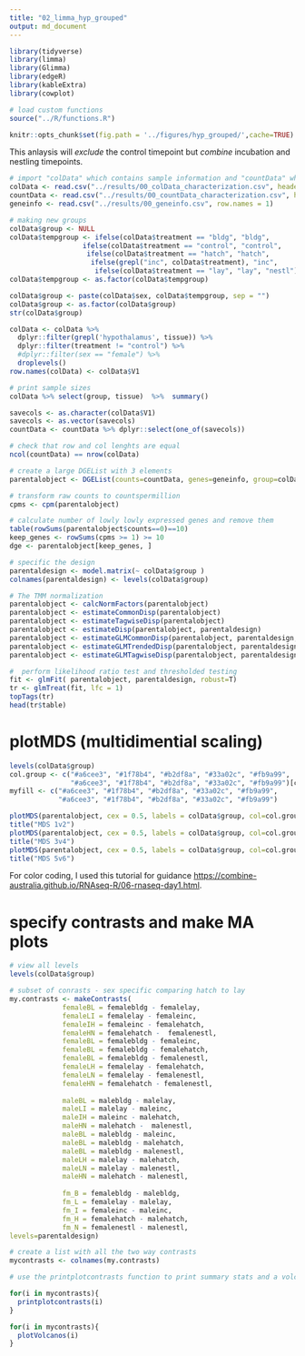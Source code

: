 ```yaml
---
title: "02_limma_hyp_grouped"
output: md_document
---
```



```r
library(tidyverse)
library(limma)
library(Glimma)
library(edgeR)
library(kableExtra)
library(cowplot)

# load custom functions  
source("../R/functions.R")  

knitr::opts_chunk$set(fig.path = '../figures/hyp_grouped/',cache=TRUE)
```


This anlaysis will _exclude_ the control timepoint but _combine_ incubation and nestling timepoints.


```r
# import "colData" which contains sample information and "countData" which contains read counts
colData <- read.csv("../results/00_colData_characterization.csv", header = T, row.names = 1)
countData <- read.csv("../results/00_countData_characterization.csv", header = T, row.names = 1)
geneinfo <- read.csv("../results/00_geneinfo.csv", row.names = 1)
```

```r
# making new groups
colData$group <- NULL
colData$tempgroup <- ifelse(colData$treatment == "bldg", "bldg",
                  ifelse(colData$treatment == "control", "control",
                   ifelse(colData$treatment == "hatch", "hatch",
                    ifelse(grepl("inc", colData$treatment), "inc",
                     ifelse(colData$treatment == "lay", "lay", "nestl")))))
colData$tempgroup <- as.factor(colData$tempgroup)

colData$group <- paste(colData$sex, colData$tempgroup, sep = "")
colData$group <- as.factor(colData$group)
str(colData$group)
```

```r
colData <- colData %>%
  dplyr::filter(grepl('hypothalamus', tissue)) %>%
  dplyr::filter(treatment != "control") %>%
  #dplyr::filter(sex == "female") %>%
  droplevels()
row.names(colData) <- colData$V1

# print sample sizes
colData %>% select(group, tissue)  %>%  summary()

savecols <- as.character(colData$V1) 
savecols <- as.vector(savecols) 
countData <- countData %>% dplyr::select(one_of(savecols)) 

# check that row and col lenghts are equal
ncol(countData) == nrow(colData)
```



```r
# create a large DGEList with 3 elements
parentalobject <- DGEList(counts=countData, genes=geneinfo, group=colData$group)

# transform raw counts to countspermillion
cpms <- cpm(parentalobject)

# calculate number of lowly lowly expressed genes and remove them
table(rowSums(parentalobject$counts==0)==10)
keep_genes <- rowSums(cpms >= 1) >= 10
dge <- parentalobject[keep_genes, ]

# specific the design
parentaldesign <- model.matrix(~ colData$group )
colnames(parentaldesign) <- levels(colData$group)

# The TMM normalization
parentalobject <- calcNormFactors(parentalobject)
parentalobject <- estimateCommonDisp(parentalobject)
parentalobject <- estimateTagwiseDisp(parentalobject)
parentalobject <- estimateDisp(parentalobject, parentaldesign)
parentalobject <- estimateGLMCommonDisp(parentalobject, parentaldesign, verbose=TRUE)
parentalobject <- estimateGLMTrendedDisp(parentalobject, parentaldesign)
parentalobject <- estimateGLMTagwiseDisp(parentalobject, parentaldesign)

#  perform likelihood ratio test and thresholded testing
fit <- glmFit( parentalobject, parentaldesign, robust=T)
tr <- glmTreat(fit, lfc = 1)
topTags(tr)
head(tr$table)
```


# plotMDS (multidimential scaling)

```r
levels(colData$group)
col.group <- c("#a6cee3", "#1f78b4", "#b2df8a", "#33a02c", "#fb9a99",
               "#a6cee3", "#1f78b4", "#b2df8a", "#33a02c", "#fb9a99")[colData$group]
myfill <- c("#a6cee3", "#1f78b4", "#b2df8a", "#33a02c", "#fb9a99",
            "#a6cee3", "#1f78b4", "#b2df8a", "#33a02c", "#fb9a99")

plotMDS(parentalobject, cex = 0.5, labels = colData$group, col=col.group)
title("MDS 1v2")
plotMDS(parentalobject, cex = 0.5, labels = colData$group, col=col.group, dim=c(3,4))
title("MDS 3v4")
plotMDS(parentalobject, cex = 0.5, labels = colData$group, col=col.group, dim=c(5,6))
title("MDS 5v6")
```

For color coding, I used this tutorial for guidance <https://combine-australia.github.io/RNAseq-R/06-rnaseq-day1.html>.


# specify contrasts and make MA plots

```r
# view all levels
levels(colData$group)

# subset of conrasts - sex specific comparing hatch to lay
my.contrasts <- makeContrasts(
	         femaleBL = femalebldg - femalelay,
	         femaleLI = femalelay - femaleinc,
	         femaleIH = femaleinc - femalehatch,
	         femaleHN = femalehatch -  femalenestl,
	         femaleBL = femalebldg - femaleinc,
	         femaleBL = femalebldg - femalehatch,
	         femaleBL = femalebldg - femalenestl,
	         femaleLH = femalelay - femalehatch,
	         femaleLN = femalelay - femalenestl,
	         femaleHN = femalehatch - femalenestl,
	         
	         maleBL = malebldg - malelay,
	         maleLI = malelay - maleinc,
	         maleIH = maleinc - malehatch,
	         maleHN = malehatch -  malenestl,
	         maleBL = malebldg - maleinc,
	         maleBL = malebldg - malehatch,
	         maleBL = malebldg - malenestl,
	         maleLH = malelay - malehatch,
	         maleLN = malelay - malenestl,
	         maleHN = malehatch - malenestl,
	         
	         fm_B = femalebldg - malebldg,
	         fm_L = femalelay - malelay,
	         fm_I = femaleinc - maleinc,
	         fm_H = femalehatch - malehatch,
	         fm_N = femalenestl - malenestl,
levels=parentaldesign)

# create a list with all the two way contrasts
mycontrasts <- colnames(my.contrasts)

# use the printplotcontrasts function to print summary stats and a volcano plot

for(i in mycontrasts){
  printplotcontrasts(i)
}
```


```r
for(i in mycontrasts){
  plotVolcanos(i) 
}
```

